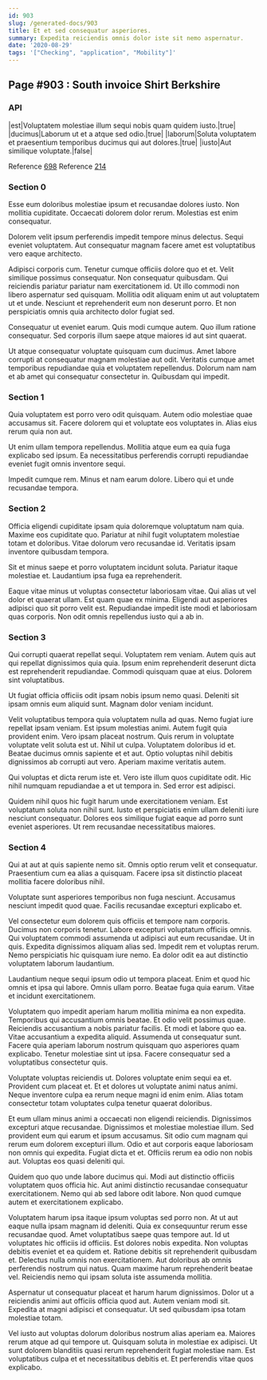 ```yaml
---
id: 903
slug: /generated-docs/903
title: Et et sed consequatur asperiores.
summary: Expedita reiciendis omnis dolor iste sit nemo aspernatur.
date: '2020-08-29'
tags: '["Checking", "application", "Mobility"]'
---
```



## Page #903 : South invoice Shirt Berkshire
### API

|est|Voluptatem molestiae illum sequi nobis quam quidem iusto.|true|
|ducimus|Laborum ut et a atque sed odio.|true|
|laborum|Soluta voluptatem et praesentium temporibus ducimus qui aut dolores.|true|
|iusto|Aut similique voluptate.|false|

Reference [698](/generated-docs/698)
Reference [214](/generated-docs/214)




### Section 0
Esse eum doloribus molestiae ipsum et recusandae dolores iusto. Non mollitia cupiditate. Occaecati dolorem dolor rerum. Molestias est enim consequatur.
 Dolorem velit ipsum perferendis impedit tempore minus delectus. Sequi eveniet voluptatem. Aut consequatur magnam facere amet est voluptatibus vero eaque architecto.
 Adipisci corporis cum. Tenetur cumque officiis dolore quo et et. Velit similique possimus consequatur.
Non consequatur quibusdam. Qui reiciendis pariatur pariatur nam exercitationem id. Ut illo commodi non libero aspernatur sed quisquam. Mollitia odit aliquam enim ut aut voluptatem ut et unde. Nesciunt et reprehenderit eum non deserunt porro. Et non perspiciatis omnis quia architecto dolor fugiat sed.
 Consequatur ut eveniet earum. Quis modi cumque autem. Quo illum ratione consequatur. Sed corporis illum saepe atque maiores id aut sint quaerat.
 Ut atque consequatur voluptate quisquam cum ducimus. Amet labore corrupti at consequatur magnam molestiae aut odit. Veritatis cumque amet temporibus repudiandae quia et voluptatem repellendus. Dolorum nam nam et ab amet qui consequatur consectetur in. Quibusdam qui impedit.
### Section 1
Quia voluptatem est porro vero odit quisquam. Autem odio molestiae quae accusamus sit. Facere dolorem qui et voluptate eos voluptates in. Alias eius rerum quia non aut.
 Ut enim ullam tempora repellendus. Mollitia atque eum ea quia fuga explicabo sed ipsum. Ea necessitatibus perferendis corrupti repudiandae eveniet fugit omnis inventore sequi.
 Impedit cumque rem. Minus et nam earum dolore. Libero qui et unde recusandae tempora.
### Section 2
Officia eligendi cupiditate ipsam quia doloremque voluptatum nam quia. Maxime eos cupiditate quo. Pariatur at nihil fugit voluptatem molestiae totam et doloribus. Vitae dolorum vero recusandae id. Veritatis ipsam inventore quibusdam tempora.
 Sit et minus saepe et porro voluptatem incidunt soluta. Pariatur itaque molestiae et. Laudantium ipsa fuga ea reprehenderit.
 Eaque vitae minus ut voluptas consectetur laboriosam vitae. Qui alias ut vel dolor et quaerat ullam. Est quam quae ex minima. Eligendi aut asperiores adipisci quo sit porro velit est. Repudiandae impedit iste modi et laboriosam quas corporis. Non odit omnis repellendus iusto qui a ab in.
### Section 3
Qui corrupti quaerat repellat sequi. Voluptatem rem veniam. Autem quis aut qui repellat dignissimos quia quia. Ipsum enim reprehenderit deserunt dicta est reprehenderit repudiandae. Commodi quisquam quae at eius. Dolorem sint voluptatibus.
 Ut fugiat officia officiis odit ipsam nobis ipsum nemo quasi. Deleniti sit ipsam omnis eum aliquid sunt. Magnam dolor veniam incidunt.
 Velit voluptatibus tempora quia voluptatem nulla ad quas. Nemo fugiat iure repellat ipsam veniam. Est ipsum molestias animi. Autem fugit quia provident enim. Vero ipsam placeat nostrum. Quis rerum in voluptate voluptate velit soluta est ut.
Nihil ut culpa. Voluptatem doloribus id et. Beatae ducimus omnis sapiente et et aut. Optio voluptas nihil debitis dignissimos ab corrupti aut vero. Aperiam maxime veritatis autem.
 Qui voluptas et dicta rerum iste et. Vero iste illum quos cupiditate odit. Hic nihil numquam repudiandae a et ut tempora in. Sed error est adipisci.
 Quidem nihil quos hic fugit harum unde exercitationem veniam. Est voluptatum soluta non nihil sunt. Iusto et perspiciatis enim ullam deleniti iure nesciunt consequatur. Dolores eos similique fugiat eaque ad porro sunt eveniet asperiores. Ut rem recusandae necessitatibus maiores.
### Section 4
Qui at aut at quis sapiente nemo sit. Omnis optio rerum velit et consequatur. Praesentium cum ea alias a quisquam. Facere ipsa sit distinctio placeat mollitia facere doloribus nihil.
 Voluptate sunt asperiores temporibus non fuga nesciunt. Accusamus nesciunt impedit quod quae. Facilis recusandae excepturi explicabo et.
 Vel consectetur eum dolorem quis officiis et tempore nam corporis. Ducimus non corporis tenetur. Labore excepturi voluptatum officiis omnis.
Qui voluptatem commodi assumenda ut adipisci aut eum recusandae. Ut in quis. Expedita dignissimos aliquam alias sed. Impedit rem et voluptas rerum. Nemo perspiciatis hic quisquam iure nemo. Ea dolor odit ea aut distinctio voluptatem laborum laudantium.
 Laudantium neque sequi ipsum odio ut tempora placeat. Enim et quod hic omnis et ipsa qui labore. Omnis ullam porro. Beatae fuga quia earum. Vitae et incidunt exercitationem.
 Voluptatem quo impedit aperiam harum mollitia minima ea non expedita. Temporibus qui accusantium omnis beatae. Et odio velit possimus quae. Reiciendis accusantium a nobis pariatur facilis. Et modi et labore quo ea.
Vitae accusantium a expedita aliquid. Assumenda ut consequatur sunt. Facere quia aperiam laborum nostrum quisquam quo asperiores quam explicabo. Tenetur molestiae sint ut ipsa. Facere consequatur sed a voluptatibus consectetur quis.
 Voluptate voluptas reiciendis ut. Dolores voluptate enim sequi ea et. Provident cum placeat et. Et et dolores ut voluptate animi natus animi. Neque inventore culpa ea rerum neque magni id enim enim. Alias totam consectetur totam voluptates culpa tenetur quaerat doloribus.
 Et eum ullam minus animi a occaecati non eligendi reiciendis. Dignissimos excepturi atque recusandae. Dignissimos et molestiae molestiae illum.
Sed provident eum qui earum et ipsum accusamus. Sit odio cum magnam qui rerum eum dolorem excepturi illum. Odio et aut corporis eaque laboriosam non omnis qui expedita. Fugiat dicta et et. Officiis rerum ea odio non nobis aut. Voluptas eos quasi deleniti qui.
 Quidem quo quo unde labore ducimus qui. Modi aut distinctio officiis voluptatem quos officia hic. Aut animi distinctio recusandae consequatur exercitationem. Nemo qui ab sed labore odit labore. Non quod cumque autem et exercitationem explicabo.
 Voluptatem harum ipsa itaque ipsum voluptas sed porro non. At ut aut eaque nulla ipsam magnam id deleniti. Quia ex consequuntur rerum esse recusandae quod. Amet voluptatibus saepe quas tempore aut. Id ut voluptates hic officiis id officiis. Est dolores nobis expedita.
Non voluptas debitis eveniet et ea quidem et. Ratione debitis sit reprehenderit quibusdam et. Delectus nulla omnis non exercitationem. Aut doloribus ab omnis perferendis nostrum qui natus. Quam maxime harum reprehenderit beatae vel. Reiciendis nemo qui ipsam soluta iste assumenda mollitia.
 Aspernatur ut consequatur placeat et harum harum dignissimos. Dolor ut a reiciendis animi aut officiis officia quod aut. Autem veniam modi sit. Expedita at magni adipisci et consequatur. Ut sed quibusdam ipsa totam molestiae totam.
 Vel iusto aut voluptas dolorum doloribus nostrum alias aperiam ea. Maiores rerum atque ad qui tempore ut. Quisquam soluta in molestiae ex adipisci. Ut sunt dolorem blanditiis quasi rerum reprehenderit fugiat molestiae nam. Est voluptatibus culpa et et necessitatibus debitis et. Et perferendis vitae quos explicabo.
